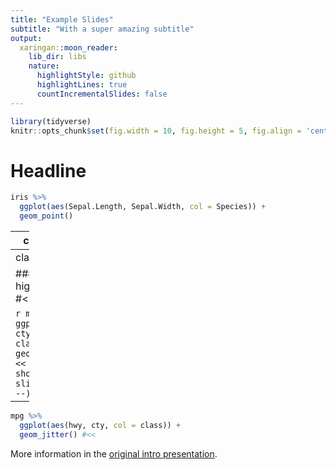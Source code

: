 ---
title: "Example Slides"
subtitle: "With a super amazing subtitle"
output:
  xaringan::moon_reader:
    lib_dir: libs
    nature:
      highlightStyle: github
      highlightLines: true
      countIncrementalSlides: false
---

```{r, echo = F, message = F, warning = F, fig.align='center'}
library(tidyverse)
knitr::opts_chunk$set(fig.width = 10, fig.height = 5, fig.align = 'center')
```

# Headline
```{r}
iris %>% 
  ggplot(aes(Sepal.Length, Sepal.Width, col = Species)) +
  geom_point()
```

---
class:middle

## Centering
This slide is now filled from the center due to `class:middle`

???

* Using `???` I can hide notes.
* I can access these from my knitted html document by pressing `P` 
(i.e. going into presentation mode.) 
* Also I can clone the presentation by pressing `C`

---
class:middle

### Line highlighting via #<<

```{r, eval = F}
mpg %>% 
  ggplot(aes(hwy, cty, col = class)) +
  geom_jitter() #<<
# Figure is shown on next slide! (due to --)
```

--

```{r, echo = F}
mpg %>% 
  ggplot(aes(hwy, cty, col = class)) +
  geom_jitter() #<<
```

More information in the [original intro presentation](https://slides.yihui.org/xaringan/#1).